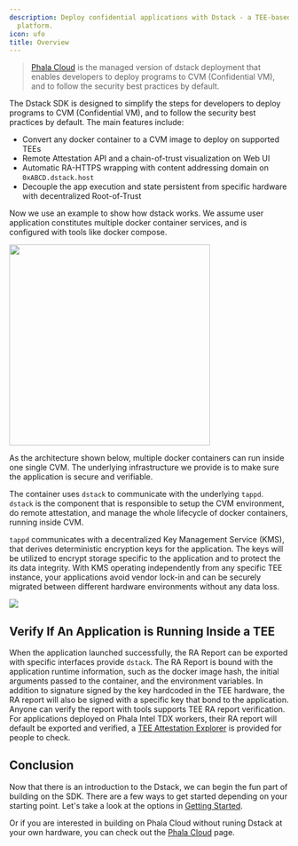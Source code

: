 ```yaml
---
description: Deploy confidential applications with Dstack - a TEE-based infrastructure
  platform.
icon: ufo
title: Overview
---
```


> [Phala Cloud](/) is the managed version of dstack deployment that enables developers to deploy programs to CVM (Confidential VM), and to follow the security best practices by default.

The Dstack SDK is designed to simplify the steps for developers to deploy programs to CVM (Confidential VM), and to follow the security best practices by default. The main features include:

* Convert any docker container to a CVM image to deploy on supported TEEs
* Remote Attestation API and a chain-of-trust visualization on Web UI
* Automatic RA-HTTPS wrapping with content addressing domain on `0xABCD.dstack.host`
* Decouple the app execution and state persistent from specific hardware with decentralized Root-of-Trust

Now we use an example to show how dstack works. We assume user application constitutes multiple docker container services, and is configured with tools like docker compose.

<Frame>
    <img src="/images/dstack-cvm (1).png" alt="" width="362" />
</Frame>

As the architecture shown below, multiple docker containers can run inside one single CVM. The underlying infrastructure we provide is to make sure the application is secure and verifiable.

The container uses `dstack` to communicate with the underlying `tappd`. `dstack` is the component that is responsible to setup the CVM environment, do remote attestation, and manage the whole lifecycle of docker containers, running inside CVM.

`tappd` communicates with a decentralized Key Management Service (KMS), that derives deterministic encryption keys for the application. The keys will be utilized to encrypt storage specific to the application and to protect the its data integrity. With KMS operating independently from any specific TEE instance, your applications avoid vendor lock-in and can be securely migrated between different hardware environments without any data loss.

<Frame>
    <img src="/images/dstack-cvm-arch.png" />
</Frame>

## Verify If An Application is Running Inside a TEE

When the application launched successfully, the RA Report can be exported with specific interfaces provide `dstack`. The RA Report is bound with the application runtime information, such as the docker image hash, the initial arguments passed to the container, and the environment variables. In addition to signature signed by the key hardcoded in the TEE hardware, the RA report will also be signed with a specific key that bond to the application. Anyone can verify the report with tools supports TEE RA report verification. For applications deployed on Phala Intel TDX workers, their RA report will default be exported and verified, a [TEE Attestation Explorer](https://ra-quote-explorer.vercel.app/) is provided for people to check.

## Conclusion

Now that there is an introduction to the Dstack, we can begin the fun part of building on the SDK. There are a few ways to get started depending on your starting point. Let's take a look at the options in [Getting Started](/phala-cloud/getting-started/overview).

Or if you are interested in building on Phala Cloud without runing Dstack at your own hardware, you can check out the [Phala Cloud](/) page.
